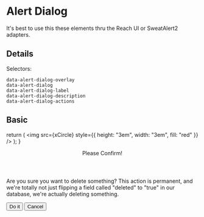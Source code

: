 


<Meta title="Grids/alert-dialog" />

# Alert Dialog

It's best to use this these elements thru the Reach UI or SweatAlert2 adapters.

## Details

Selectors:

```
data-alert-dialog-overlay
data-alert-dialog
data-alert-dialog-label
data-alert-dialog-description
data-alert-dialog-actions
```

## Basic

  return (
    <img src={xCircle} style={{ height: "3em", width: "3em", fill: "red" }} />
  );
}

<Preview>
  <Story name="Basic">
    <div
      data-alert-dialog-overlay
      style={{ padding: "1rem", justifyContent: "center", display: "flex" }}
    >
      <div data-alert-dialog>
        <XCircleIcon />
        <header data-alert-dialog-label data-heading>
          Please Confirm!
        </header>
        <p data-alert-dialog-description data-text>
          Are you sure you want to delete something? This action is permanent,
          and we're totally not just flipping a field called "deleted" to "true"
          in our database, we're actually deleting something.
        </p>
        <div data-alert-dialog-actions>
          <button type="button">Do it</button>
          <button type="button">Cancel</button>
        </div>
      </div>
    </div>
  </Story>
</Preview>
